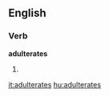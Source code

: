 
==English==

===Verb===
'''adulterates'''

# {{third-person singular of|[[adulterate]]}}

[[it:adulterates]]
[[hu:adulterates]]